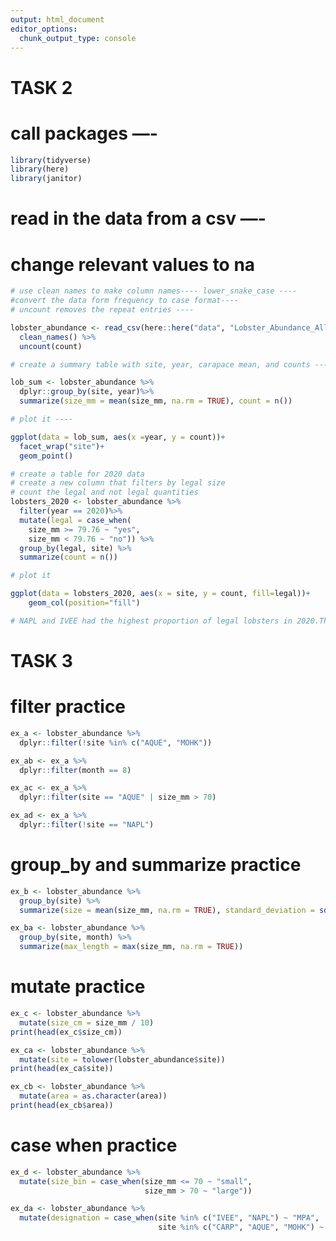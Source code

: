 ```yaml
---
output: html_document
editor_options: 
  chunk_output_type: console
---
```


# TASK 2

# call packages ----
```r
library(tidyverse)
library(here)
library(janitor)
```

# read in the data from a csv ----
# change relevant values to na
```r
# use clean names to make column names---- lower_snake_case ----
#convert the data form frequency to case format----
# uncount removes the repeat entries ----

lobster_abundance <- read_csv(here::here("data", "Lobster_Abundance_All_Years_20210412.csv"), na = c("-99999", "")) %>%
  clean_names() %>%
  uncount(count)

# create a summary table with site, year, carapace mean, and counts ----

lob_sum <- lobster_abundance %>%
  dplyr::group_by(site, year)%>%
  summarize(size_mm = mean(size_mm, na.rm = TRUE), count = n())

# plot it ----

ggplot(data = lob_sum, aes(x =year, y = count))+
  facet_wrap("site")+
  geom_point()

# create a table for 2020 data
# create a new column that filters by legal size
# count the legal and not legal quantities
lobsters_2020 <- lobster_abundance %>%
  filter(year == 2020)%>%
  mutate(legal = case_when(
    size_mm >= 79.76 ~ "yes",
    size_mm < 79.76 ~ "no")) %>%
  group_by(legal, site) %>%
  summarize(count = n())

# plot it

ggplot(data = lobsters_2020, aes(x = site, y = count, fill=legal))+
    geom_col(position="fill")

# NAPL and IVEE had the highest proportion of legal lobsters in 2020.This is likely due to their location in Marine Protected Areas
```

# TASK 3
# filter practice
```r
ex_a <- lobster_abundance %>%
  dplyr::filter(!site %in% c("AQUE", "MOHK"))

ex_ab <- ex_a %>% 
  dplyr::filter(month == 8)

ex_ac <- ex_a %>% 
  dplyr::filter(site == "AQUE" | size_mm > 70)

ex_ad <- ex_a %>%
  dplyr::filter(!site == "NAPL")

```

# group_by and summarize practice
```r
ex_b <- lobster_abundance %>%
  group_by(site) %>%
  summarize(size = mean(size_mm, na.rm = TRUE), standard_deviation = sd(size_mm, na.rm = TRUE))

ex_ba <- lobster_abundance %>%
  group_by(site, month) %>%
  summarize(max_length = max(size_mm, na.rm = TRUE)) 
```

# mutate practice
```r
ex_c <- lobster_abundance %>%
  mutate(size_cm = size_mm / 10)
print(head(ex_c$size_cm))

ex_ca <- lobster_abundance %>% 
  mutate(site = tolower(lobster_abundance$site))
print(head(ex_ca$site))

ex_cb <- lobster_abundance %>%
  mutate(area = as.character(area))
print(head(ex_cb$area))
```

# case when practice
```r
ex_d <- lobster_abundance %>%
  mutate(size_bin = case_when(size_mm <= 70 ~ "small",
                              size_mm > 70 ~ "large"))

ex_da <- lobster_abundance %>%
  mutate(designation = case_when(site %in% c("IVEE", "NAPL") ~ "MPA", 
                                 site %in% c("CARP", "AQUE", "MOHK") ~ "not MPA"))
```





